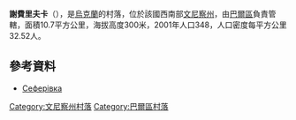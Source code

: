 {{coord|48|58|54|N|27|36|49|E|scale:30000|display=title}}

'''謝費里夫卡'''（{{lang-uk|Сеферівка}}），是[[烏克蘭|烏克蘭]]的村落，位於該國西南部[[文尼察州|文尼察州]]，由[[巴爾區|巴爾區]]負責管轄，面積10.7平方公里，海拔高度300米，2001年人口348，人口密度每平方公里32.52人。

==參考資料==
*[http://w1.c1.rada.gov.ua/pls/z7503/A005?rdat1=31.03.2014&rf7571=1379 Сеферівка]

[[Category:文尼察州村落|Category:文尼察州村落]]
[[Category:巴爾區村落|Category:巴爾區村落]]


{{Vinnytsia-geo-stub}}